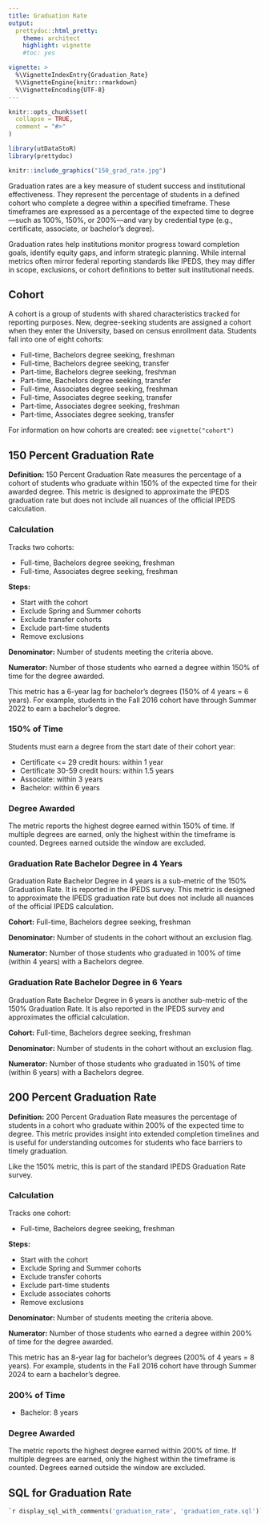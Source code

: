 ```yaml
---
title: Graduation Rate
output: 
  prettydoc::html_pretty:
    theme: architect
    highlight: vignette
    #toc: yes

vignette: >
  %\VignetteIndexEntry{Graduation_Rate}
  %\VignetteEngine{knitr::rmarkdown}
  %\VignetteEncoding{UTF-8}
---
```


```r
knitr::opts_chunk$set(
  collapse = TRUE,
  comment = "#>"
)
```

```r
library(utDataStoR)
library(prettydoc)
```

```r
knitr::include_graphics("150_grad_rate.jpg")
```

Graduation rates are a key measure of student success and institutional effectiveness. They represent the percentage of students in a defined cohort who complete a degree within a specified timeframe. These timeframes are expressed as a percentage of the expected time to degree—such as 100%, 150%, or 200%—and vary by credential type (e.g., certificate, associate, or bachelor’s degree).

Graduation rates help institutions monitor progress toward completion goals, identify equity gaps, and inform strategic planning. While internal metrics often mirror federal reporting standards like IPEDS, they may differ in scope, exclusions, or cohort definitions to better suit institutional needs.

## Cohort

A cohort is a group of students with shared characteristics tracked for reporting purposes. New, degree-seeking students are assigned a cohort when they enter the University, based on census enrollment data. Students fall into one of eight cohorts:

-   Full-time, Bachelors degree seeking, freshman
-   Full-time, Bachelors degree seeking, transfer
-   Part-time, Bachelors degree seeking, freshman
-   Part-time, Bachelors degree seeking, transfer
-   Full-time, Associates degree seeking, freshman
-   Full-time, Associates degree seeking, transfer
-   Part-time, Associates degree seeking, freshman
-   Part-time, Associates degree seeking, transfer

For information on how cohorts are created: see `vignette("cohort")`

## 150 Percent Graduation Rate

**Definition:**
150 Percent Graduation Rate measures the percentage of a cohort of students who graduate within 150% of the expected time for their awarded degree. This metric is designed to approximate the IPEDS graduation rate but does not include all nuances of the official IPEDS calculation.

### Calculation

Tracks two cohorts:

-   Full-time, Bachelors degree seeking, freshman
-   Full-time, Associates degree seeking, freshman

**Steps:**

- Start with the cohort
- Exclude Spring and Summer cohorts
- Exclude transfer cohorts
- Exclude part-time students
- Remove exclusions

**Denominator:** Number of students meeting the criteria above.

**Numerator:** Number of those students who earned a degree within 150% of time for the degree awarded.

This metric has a 6-year lag for bachelor’s degrees (150% of 4 years = 6 years). For example, students in the Fall 2016 cohort have through Summer 2022 to earn a bachelor’s degree.

### 150% of Time

Students must earn a degree from the start date of their cohort year:

-   Certificate \<= 29 credit hours: within 1 year
-   Certificate 30-59 credit hours: within 1.5 years
-   Associate: within 3 years
-   Bachelor: within 6 years

### Degree Awarded

The metric reports the highest degree earned within 150% of time. If multiple degrees are earned, only the highest within the timeframe is counted. Degrees earned outside the window are excluded.

### Graduation Rate Bachelor Degree in 4 Years

Graduation Rate Bachelor Degree in 4 years is a sub-metric of the 150% Graduation Rate. It is reported in the IPEDS survey. This metric is designed to approximate the IPEDS graduation rate but does not include all nuances of the official IPEDS calculation.

**Cohort:** Full-time, Bachelors degree seeking, freshman  

**Denominator:** Number of students in the cohort without an exclusion flag.

**Numerator:** Number of those students who graduated in 100% of time (within 4 years) with a Bachelors degree.

### Graduation Rate Bachelor Degree in 6 Years

Graduation Rate Bachelor Degree in 6 years is another sub-metric of the 150% Graduation Rate. It is also reported in the IPEDS survey and approximates the official calculation.

**Cohort:** Full-time, Bachelors degree seeking, freshman  

**Denominator:** Number of students in the cohort without an exclusion flag.

**Numerator:** Number of those students who graduated in 150% of time (within 6 years) with a Bachelors degree.

## 200 Percent Graduation Rate

**Definition:**
200 Percent Graduation Rate measures the percentage of students in a cohort who graduate within 200% of the expected time to degree. This metric provides insight into extended completion timelines and is useful for understanding outcomes for students who face barriers to timely graduation.

Like the 150% metric, this is part of the standard IPEDS Graduation Rate survey.

### Calculation

Tracks one cohort:

-   Full-time, Bachelors degree seeking, freshman

**Steps:**

- Start with the cohort
- Exclude Spring and Summer cohorts
- Exclude transfer cohorts
- Exclude part-time students
- Exclude associates cohorts
- Remove exclusions

**Denominator:** Number of students meeting the criteria above.

**Numerator:** Number of those students who earned a degree within 200% of time for the degree awarded.

This metric has an 8-year lag for bachelor’s degrees (200% of 4 years = 8 years). For example, students in the Fall 2016 cohort have through Summer 2024 to earn a bachelor’s degree.

### 200% of Time

-   Bachelor: 8 years

### Degree Awarded

The metric reports the highest degree earned within 200% of time. If multiple degrees are earned, only the highest within the timeframe is counted. Degrees earned outside the window are excluded.

## SQL for Graduation Rate

```sql
`r display_sql_with_comments('graduation_rate', 'graduation_rate.sql')`
```
